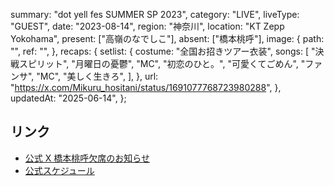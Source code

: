   summary: "dot yell fes SUMMER SP 2023",
  category: "LIVE",
  liveType: "GUEST",
  date: "2023-08-14",
  region: "神奈川",
  location: "KT Zepp Yokohama",
  present: ["高嶺のなでしこ"],
  absent: ["橋本桃呼"],
  image: {
    path: "",
    ref: "",
  },
  recaps: {
    setlist: {
      costume: "全国お招きツアー衣装",
      songs: [
        "決戦スピリット",
        "月曜日の憂鬱",
        "MC",
        "初恋のひと。",
        "可愛くてごめん",
        "ファンサ",
        "MC",
        "美しく生きろ",
      ],
    },
    url: "https://x.com/Mikuru_hositani/status/1691077768723980288",
  },
  updatedAt: "2025-06-14",
};

## リンク

- [公式 X 橋本桃呼欠席のお知らせ](https://x.com/takanenofficial/status/1691009035401867265)
- [公式スケジュール](https://takanenonadeshiko.jp/?p=1230)
